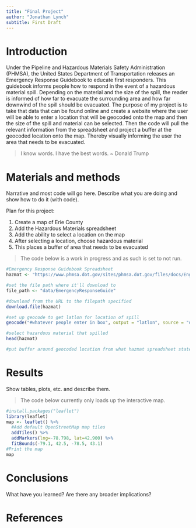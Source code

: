 ```yaml
---
title: "Final Project"
author: "Jonathan Lynch"
subtitle: First Draft
---
```


# Introduction
Under the Pipeline and Hazardous Materials Safety Administration (PHMSA), the United States Department of Transportation releases an Emergency Response Guidebook to educate first responders. This guidebook informs people how to respond in the event of a hazardous material spill. Depending on the material and the size of the spill, the reader is informed of how far to evacuate the surrounding area and how far downwind of the spill should be evacuated. The purpose of my project is to take that data that can be found online and create a website where the user will be able to enter a location that will be geocoded onto the map and then the size of the spill and material can be selected. Then the code will pull the relevant information from the spreadsheet and project a buffer at the geocoded location onto the map. Thereby visually informing the user the area that needs to be evacuated.  

> I know words.  I have the best words.  ~ Donald Trump

# Materials and methods

Narrative and most code will go here.  Describe what you are doing and show how to do it (with code).

Plan for this project:

1. Create a map of Erie County
2. Add the Hazardous Materials spreadsheet
3. Add the ability to select a location on the map
4. After selecting a location, choose hazardous material
5. This places a buffer of area that needs to be evacuated

> The code below is a work in progress and as such is set to not run.
```r
#Emergency Response Guidebook Spreadsheet
hazmat <- "https://www.phmsa.dot.gov/sites/phmsa.dot.gov/files/docs/English_TIHWR_Table_ERG2016.xlsx"

#set the file path where it'll download to
file_path <- "data/EmergencyResponseGuide"

#download from the URL to the filepath specified
download.file(hazmat)

#set up geocode to get latlon for location of spill
geocode("#whatever people enter in box", output = "latlon", source = "dsk")

#select hazardous material that spilled
head(hazmat)

#put buffer around geocoded location from what hazmat spreadsheet states
```


# Results

Show tables, plots, etc. and describe them.

> The code below currently only loads up the interactive map.
```r
#install.packages("leaflet")
library(leaflet)
map <- leaflet() %>%
  #Add default OpenStreetMap map tiles
  addTiles() %>%
  addMarkers(lng=-78.798, lat=42.900) %>%
  fitBounds(-79.1, 42.5, -78.5, 43.1)
#Print the map
map
```


# Conclusions

What have you learned?  Are there any broader implications?

# References

